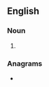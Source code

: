 ==English==

===Noun===
{{head|en|noun form}}

# {{plural of|en|toroid}}

===Anagrams===
* {{anagrams|en|a=dioorst|Doritos|disroot}}
